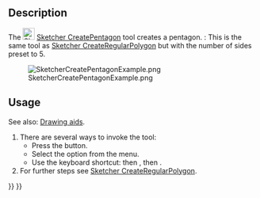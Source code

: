 <languages/>

{{Docnav
|[[Sketcher_CreateSquare|Square]]
|[[Sketcher_CreateHexagon|Hexagon]]
|[[Sketcher_Workbench|Sketcher]]
|IconL=Sketcher_CreateSquare.svg
|IconR=Sketcher_CreateHexagon.svg
|IconC=Workbench_Sketcher.svg
}}

{{GuiCommand
|Name=Sketcher CreatePentagon
|MenuLocation=Sketch → Sketcher geometries → Create pentagon
|Workbenches=[[Sketcher_Workbench|Sketcher]]
|Shortcut={{KEY|G}} {{KEY|P}} {{KEY|5}}
|Version=0.15
|SeeAlso=[[Sketcher_CreateRegularPolygon|Sketcher CreateRegularPolygon]]
}}

==Description==

The [[Image:Sketcher_CreatePentagon.svg|24px]] [[Sketcher_CreatePentagon|Sketcher CreatePentagon]] tool creates a pentagon. {{Version|1.0}}: This is the same tool as [[Sketcher_CreateRegularPolygon|Sketcher CreateRegularPolygon]] but with the number of sides preset to 5.

[[Image:SketcherCreatePentagonExample.png‎]]

==Usage==

See also: [[Sketcher_Workbench#Drawing_aids|Drawing aids]].

# There are several ways to invoke the tool:
#* Press the {{Button|[[Image:Sketcher_CreatePentagon.svg|16px]] [[Sketcher_CreatePentagon|Pentagon]]}} button.
#* Select the {{MenuCommand|Sketcher → Sketcher geometries → [[Image:Sketcher_CreatePentagon.svg|16px]] Create pentagon}} option from the menu.
#* Use the keyboard shortcut: {{KEY|G}} then {{KEY|P}}, then {{KEY|5}}.
# For further steps see [[Sketcher_CreateRegularPolygon#Usage|Sketcher CreateRegularPolygon]].


{{Docnav
|[[Sketcher_CreateSquare|Square]]
|[[Sketcher_CreateHexagon|Hexagon]]
|[[Sketcher_Workbench|Sketcher]]
|IconL=Sketcher_CreateSquare.svg
|IconR=Sketcher_CreateHexagon.svg
|IconC=Workbench_Sketcher.svg
}}

{{Sketcher Tools navi{{#translation:}}}}
{{Userdocnavi{{#translation:}}}}